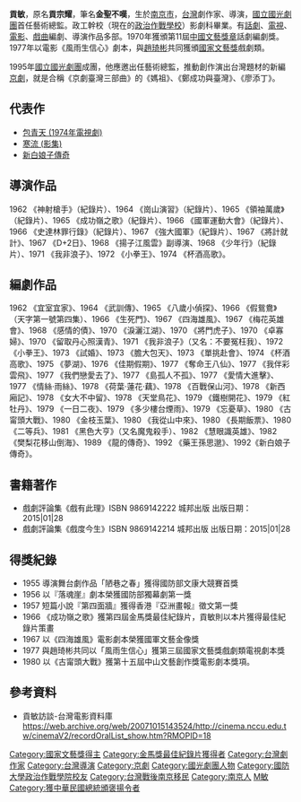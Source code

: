 {{藝人
|姓名 = 貢敏
|類型 = 編劇
|圖片 = 
|圖片尺寸 = 
|圖片簡介 = 
|本名 = 貢宗耀 
|外文名 = 
|外文 =  
|羅馬拼音 = 
|英文名 = 
|暱稱 = 
|其他藝名 = 
|國籍 = {{ROC}}
|民族 = 
|籍貫 = 
|出生日期 = 1931年
|出生地點 ={{ROC|南京市}}
|逝世日期 = {{Death date and given age|2016|6|14|85}}
|逝世地點 = {{TWN}}[[台北市|台北市]]
|國籍 = {{ROC}}
|職業 = 劇作家、導演
|語言 = [[國語|國語]]
|教育程度 = [[政治作戰學校|政治作戰學校]]影劇科
|宗教信仰 =
|配偶 = 
|兒女 = 
|父母 = 
|出生地 = 
|出道作 = 
|經紀公司 = 
|網站 = 
|獎項 = 
|IMDb = 
}}
'''貢敏'''{{BD|1931年||2016年|6月14日}}，原名'''貢宗耀'''，筆名'''金聖不嘆'''，生於[[南京市_(中華民國)|南京市]]，[[台灣|台灣]]劇作家、導演，[[國立國光劇團|國立國光劇團]]首任藝術總監。政工幹校（現在的[[政治作戰學校|政治作戰學校]]）影劇科畢業。有[[話劇|話劇]]、[[電視|電視]]、[[電影|電影]]、[[戲曲|戲曲]]編劇、導演作品多部。1970年獲頒第11屆[[中國文藝獎章|中國文藝獎章]]話劇編劇獎。1977年以電影《風雨生信心》劇本，與[[趙琦彬|趙琦彬]]共同獲頒[[國家文藝獎|國家文藝獎]]戲劇類。

1995年[[國立國光劇團|國立國光劇團]]成團，他應邀出任藝術總監，推動創作演出台灣題材的新編[[京劇|京劇]]，就是合稱《京劇臺灣三部曲》的《媽祖》、《鄭成功與臺灣》、《廖添丁》。

==代表作==
*[[包青天_(1974年電視劇)|包青天 (1974年電視劇)]]
*[[寒流_(影集)|寒流 (影集)]]
*[[新白娘子傳奇|新白娘子傳奇]]

==導演作品==
1962 《神射槍手》（紀錄片）、1964 《崗山演習》（紀錄片）、1965 《領袖萬歲》（紀錄片）、1965 《成功嶺之歌》（紀錄片）、1966 《國軍運動大會》（紀錄片）、1966 《史達林罪行錄》（紀錄片）、1967 《強大國軍》（紀錄片）、1967 《將計就計》、1967 《D+2日》、1968 《揚子江風雲》副導演、1968 《少年行》（紀錄片）、1971 《我非浪子》、1972 《小拳王》、1974 《杯酒高歌》。
　
==編劇作品==
1962 《宜室宜家》、1964 《武訓傳》、1965 《八歲小偵探》、1966 《假鴛鴦》（天字第一號第四集）、1966 《生死門》、1967 《四海雄風》、1967 《梅花英雄會》、1968 《感情的債》、1970 《淚灑江湖》、1970 《將門虎子》、1970 《卓寡婦》、1970 《留取丹心照漢青》、1971 《我非浪子》（又名：不要冤枉我）、1972 《小拳王》、1973 《試婚》、1973 《膽大包天》、1973 《單挑赴會》、1974 《杯酒高歌》、1975 《夢湖》、1976 《佳期假期》、1977 《奪命王八仙》、1977 《我伴彩雲飛》、1977 《我們戀愛去了》、1977 《島孤人不孤》、1977 《愛情大進擊》、1977 《情絲‧雨絲》、1978 《荷葉‧蓮花‧藕》、1978 《百戰保山河》、1978 《新西廂記》、1978 《女大不中留》、1978 《天堂鳥花》、1979 《鐵樹開花》、1979 《紅牡丹》、1979 《一日二夜》、1979 《多少樓台煙雨》、1979 《忘憂草》、1980 《古甯頭大戰》、1980 《金枝玉葉》、1980 《我從山中來》、1980 《長期飯票》、1980 《二等兵》、1981 《黑色大亨》（又名魔鬼殺手）、1982 《慧眼識英雄》、1982 《樊梨花移山倒海》、1989 《龍的傳奇》、1992 《藥王孫思邈》、1992《新白娘子傳奇》。

==書籍著作==
* 戲劇評論集《戲有此理》ISBN 9869142222 城邦出版 出版日期：2015|01|28
* 戲劇評論集《戲度今生》ISBN 9869142214 城邦出版 出版日期：2015|01|28

==得獎紀錄==
* 1955 導演舞台劇作品「陋巷之春」獲得國防部文康大競賽首獎
* 1956 以『落魂崖』劇本榮獲國防部獨幕劇第一獎
* 1957 短篇小說『第四面牆』獲得香港『亞洲畫報』徵文第一獎
* 1966 《成功嶺之歌》獲第四屆金馬獎最佳紀錄片，貢敏則以本片獲得最佳紀錄片策畫
* 1967 以《四海雄風》電影劇本榮獲國軍文藝金像獎
* 1977 與趙琦彬共同以「風雨生信心」獲第三屆國家文藝獎戲劇類電視劇本獎
* 1980 以《古甯頭大戰》獲第十五屆中山文藝創作獎電影劇本獎項。

==參考資料==
* 貢敏訪談-台灣電影資料庫 https://web.archive.org/web/20071015143524/http://cinema.nccu.edu.tw/cinemaV2/recordOralList_show.htm?RMOPID=18

{{start box}}
{{s-before|首任}}
{{s-title|[[國立國光劇團|國立國光劇團]]藝術總監|1995年－1999年}}
{{s-after|[[朱楚善|朱楚善]]}}
{{end box}}

{{DEFAULTSORT:Gong貢}}
[[Category:國家文藝獎得主|Category:國家文藝獎得主]]
[[Category:金馬獎最佳紀錄片獲得者|Category:金馬獎最佳紀錄片獲得者]]
[[Category:台灣劇作家|Category:台灣劇作家]]
[[Category:台灣導演|Category:台灣導演]]
[[Category:京劇|Category:京劇]]
[[Category:國光劇團人物|Category:國光劇團人物]]
[[Category:國防大學政治作戰學院校友|Category:國防大學政治作戰學院校友]]
[[Category:台灣戰後南京移民|Category:台灣戰後南京移民]]
[[Category:南京人|Category:南京人]]
[[Category:贡姓|M敏]]
[[Category:獲中華民國總統頒褒揚令者|Category:獲中華民國總統頒褒揚令者]]